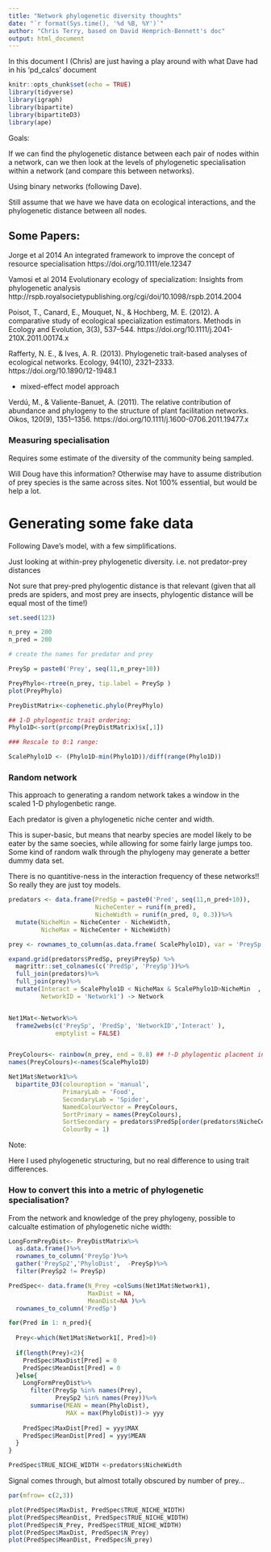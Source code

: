 ```yaml
---
title: "Network phylogenetic diversity thoughts"
date: "`r format(Sys.time(), '%d %B, %Y')`"
author: "Chris Terry, based on David Hemprich-Bennett's doc"
output: html_document
---
```


In this document I (Chris) are just having a play around with what Dave had in his 'pd_calcs' document

```r
knitr::opts_chunk$set(echo = TRUE)
library(tidyverse)
library(igraph)
library(bipartite)
library(bipartiteD3)
library(ape)

```

Goals:

If we can find the phylogenetic distance between each pair of nodes within a network, can we then look at the levels of phylogenetic specialisation within a network (and compare this between networks).

Using binary networks (following Dave).

Still assume that we have we have data on ecological interactions, and the phylogenetic distance between all nodes.

## Some Papers:

Jorge et al 2014 An integrated framework to improve the concept of resource specialisation https://doi.org/10.1111/ele.12347

Vamosi et al 2014 Evolutionary ecology of specialization: Insights from phylogenetic analysis http://rspb.royalsocietypublishing.org/cgi/doi/10.1098/rspb.2014.2004

Poisot, T., Canard, E., Mouquet, N., & Hochberg, M. E. (2012). A comparative study of ecological specialization estimators. Methods in Ecology and Evolution, 3(3), 537–544. https://doi.org/10.1111/j.2041-210X.2011.00174.x

Rafferty, N. E., & Ives, A. R. (2013). Phylogenetic trait-based analyses of ecological networks. Ecology, 94(10), 2321–2333. https://doi.org/10.1890/12-1948.1

- mixed-effect model approach 

Verdú, M., & Valiente-Banuet, A. (2011). The relative contribution of abundance and phylogeny to the structure of plant facilitation networks. Oikos, 120(9), 1351–1356. https://doi.org/10.1111/j.1600-0706.2011.19477.x

### Measuring specialisation

Requires some estimate of the diversity of the community being sampled. 

Will Doug have this information? Otherwise may have to assume distribution of prey species is the same across sites. Not 100% essential, but would be help a lot. 

# Generating some fake data

Following Dave's model, with a few simplifications.

Just looking at within-prey phylogenetic diversity. i.e. not predator-prey distances

Not sure that prey-pred phylogentic distance is that relevant (given that all preds are spiders, and most prey are insects, phylogentic distance will be equal most of the time!)


```r
set.seed(123)

n_prey = 200
n_pred = 200

# create the names for predator and prey

PreySp = paste0('Prey', seq(11,n_prey+10))

PreyPhylo<-rtree(n_prey, tip.label = PreySp )
plot(PreyPhylo)

PreyDistMatrix<-cophenetic.phylo(PreyPhylo)

## 1-D phylogentic trait ordering:
Phylo1D<-sort(prcomp(PreyDistMatrix)$x[,1])

### Rescale to 0:1 range:

ScalePhylo1D <- (Phylo1D-min(Phylo1D))/diff(range(Phylo1D))

```

### Random network

This approach to generating a random network takes a window in the scaled 1-D phylogenbetic range. 

Each predator is given a phylogenetic niche center and width. 

This is super-basic, but means that nearby species are model likely to be eater by the same soecies, while allowing for some fairly large jumps too. Some kind of random walk through the phylogeny may generate a better dummy data set.

There is no quantitive-ness in the interaction frequency of these networks!! So really they are just toy models.

```r

predators <- data.frame(PredSp = paste0('Pred', seq(11,n_pred+10)),
                        NicheCenter = runif(n_pred), 
                        NicheWidth = runif(n_pred, 0, 0.3))%>%
  mutate(NicheMin = NicheCenter - NicheWidth, 
         NicheMax = NicheCenter + NicheWidth)

prey <- rownames_to_column(as.data.frame( ScalePhylo1D), var = 'PreySp')

expand.grid(predators$PredSp, prey$PreySp) %>%
  magrittr::set_colnames(c('PredSp', 'PreySp'))%>%
  full_join(predators)%>%
  full_join(prey)%>%
  mutate(Interact = ScalePhylo1D < NicheMax & ScalePhylo1D>NicheMin  ,
         NetworkID = 'Network1') -> Network


Net1Mat<-Network%>%
  frame2webs(c('PreySp', 'PredSp', 'NetworkID','Interact' ), 
             emptylist = FALSE)


PreyColours<- rainbow(n_prey, end = 0.8) ## !-D phylogentic placment informing colours
names(PreyColours)<-names(ScalePhylo1D)

Net1Mat$Network1%>%
  bipartite_D3(colouroption = 'manual',
               PrimaryLab = 'Food',
               SecondaryLab = 'Spider',
               NamedColourVector = PreyColours,
               SortPrimary = names(PreyColours),
               SortSecondary = predators$PredSp[order(predators$NicheCenter)],
               ColourBy = 1)

```

Note:

Here I used phylogenetic structuring, but no real difference to using trait differences. 

### How to convert this into a metric of phylogenetic specialisation?

From the network and knowledge of the prey phylogeny, possible to calcualte estimation of phylogenetic niche width: 

```r
LongFormPreyDist<- PreyDistMatrix%>%
  as.data.frame()%>%
  rownames_to_column('PreySp')%>%
  gather('PreySp2','PhyloDist',  -PreySp)%>%
  filter(PreySp2 != PreySp)

PredSpec<- data.frame(N_Prey =colSums(Net1Mat$Network1), 
                      MaxDist = NA, 
                      MeanDist=NA )%>%
  rownames_to_column('PredSp')

for(Pred in 1: n_pred){
  
  Prey<-which(Net1Mat$Network1[, Pred]>0)
  
  if(length(Prey)<2){
    PredSpec$MaxDist[Pred] = 0
    PredSpec$MeanDist[Pred] = 0
  }else{
    LongFormPreyDist%>%
      filter(PreySp %in% names(Prey),
             PreySp2 %in% names(Prey))%>%
      summarise(MEAN = mean(PhyloDist),
                MAX = max(PhyloDist))-> yyy
    
    PredSpec$MaxDist[Pred] = yyy$MAX
    PredSpec$MeanDist[Pred] = yyy$MEAN
  }
}

PredSpec$TRUE_NICHE_WIDTH <-predators$NicheWidth
```

Signal comes through, but almost totally obscured by number of prey...
```r
par(mfrow= c(2,3))

plot(PredSpec$MaxDist, PredSpec$TRUE_NICHE_WIDTH)
plot(PredSpec$MeanDist, PredSpec$TRUE_NICHE_WIDTH)
plot(PredSpec$N_Prey, PredSpec$TRUE_NICHE_WIDTH)
plot(PredSpec$MaxDist, PredSpec$N_Prey)
plot(PredSpec$MeanDist, PredSpec$N_prey)
```
